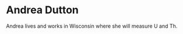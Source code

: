 
# Andrea Dutton {.unnumbered}

Andrea lives and works in Wisconsin where she will measure U and Th.

<!-- ![](profile/name.jpg) -->

